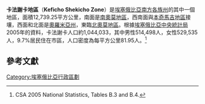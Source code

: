 '''卡法謝卡地區'''（'''Keficho Shekicho Zone'''）是[[埃塞俄比亞|埃塞俄比亞]][[南方各族州|南方各族州]]的其中一個地區，面積12,739.25平方公里，南面是[[南奧莫地區|南奧莫地區]]，西南面與[[本奇馬吉地區|本奇馬吉地區]]接壤，西面和北面是[[奧羅米亞州|奧羅米亞州]]，東臨[[北奧莫地區|北奧莫地區]]。根據[[埃塞俄比亞中央統計局|埃塞俄比亞中央統計局]]2005年的資料，卡法謝卡人口約1,044,033，其中男性514,498人，女性529,535人，9.7%居民住在市區，人口密度為每平方公里81.95人。<ref>CSA 2005 National Statistics, Tables B.3 and B.4.</ref>

==參考文獻==
{{reflist}}
{{coord|display=title}}
{{ethiopia-geo-stub}}
[[Category:埃塞俄比亞行政區劃|Category:埃塞俄比亞行政區劃]]